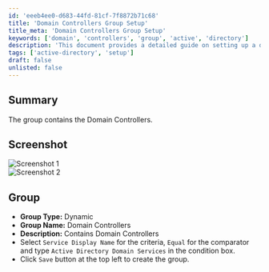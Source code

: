 ```yaml
---
id: 'eeeb4ee0-d683-44fd-81cf-7f8872b71c68'
title: 'Domain Controllers Group Setup'
title_meta: 'Domain Controllers Group Setup'
keywords: ['domain', 'controllers', 'group', 'active', 'directory']
description: 'This document provides a detailed guide on setting up a dynamic group for Domain Controllers in Active Directory, including criteria selection and group creation steps.'
tags: ['active-directory', 'setup']
draft: false
unlisted: false
---
```

## Summary

The group contains the Domain Controllers.

## Screenshot

![Screenshot 1](../../../static/img/Domain-Controllers/image_1.png)  
![Screenshot 2](../../../static/img/Domain-Controllers/image_2.png)  

## Group

- **Group Type:** Dynamic  
- **Group Name:** Domain Controllers  
- **Description:** Contains Domain Controllers  
- Select `Service Display Name` for the criteria, `Equal` for the comparator and type `Active Directory Domain Services` in the condition box.  
- Click `Save` button at the top left to create the group.  












